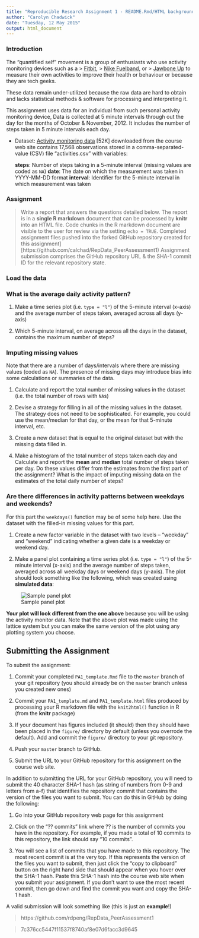 ```yaml
---
title: "Reproducible Research Assignment 1 - README.Rmd/HTML background information"
author: "Carolyn Chadwick"
date: "Tuesday, 12 May 2015"
output: html_document
---
```


### Introduction

The "quantified self" movement is a group of enthusiasts who use activity monitoring devices such as a 
> [Fitbit](http://www.fitbit.com), 
> [Nike Fuelband](http://www.nike.com/us/en_us/c/nikeplus-fuelband), or
> [Jawbone Up](https://jawbone.com/up)
to measure their own activities to improve their health or behaviour or because they are tech geeks. 

These data remain under-utilized because the raw data are hard to obtain and lacks statistical methods & software for processing and interpreting it.

This assignment uses data for an individual from such personal activity monitoring device,  Data is collected at 5 minute intervals through out the day for the months of October & November, 2012.  It includes the number of steps taken in 5 minute intervals each day.


* Dataset: [Activity monitoring data](https://d396qusza40orc.cloudfront.net/repdata%2Fdata%2Factivity.zip) [52K]  downloaded from the course web site contains 17,568 observations stored in a comma-separated-value (CSV) file "activities.csv" with variables: 

  **steps**: Number of steps taking in a 5-minute interval (missing values are coded as `NA`)
  **date**: The date on which the measurement was taken in YYYY-MM-DD format
  **interval**: Identifier for the 5-minute interval in which measurement was taken


### Assignment

>Write a report that answers the questions detailed below. 
>The report is in a **single R markdown** document that can be processed by **knitr** into an HTML file.
>Code chunks in the R markdown document are visible to the user for review via the setting `echo = TRUE`. 
>Completed assignment files pushed into the forked GitHub repository created for this assignment]
>  [https://github.com/calchad/RepData_PeerAssessment1) 
>Assignment submission comprises the GitHub repository URL & the SHA-1 commit ID for the relevant repository state.


### Load the data 

### What is the average daily activity pattern?

1. Make a time series plot (i.e. `type = "l"`) of the 5-minute interval (x-axis) and the average number of steps taken, averaged across all days (y-axis)

2. Which 5-minute interval, on average across all the days in the dataset, contains the maximum number of steps?


### Imputing missing values

Note that there are a number of days/intervals where there are missing
values (coded as `NA`). The presence of missing days may introduce
bias into some calculations or summaries of the data.

1. Calculate and report the total number of missing values in the dataset (i.e. the total number of rows with `NA`s)

2. Devise a strategy for filling in all of the missing values in the dataset. The strategy does not need to be sophisticated. For example, you could use the mean/median for that day, or the mean for that 5-minute interval, etc.

3. Create a new dataset that is equal to the original dataset but with the missing data filled in.

4. Make a histogram of the total number of steps taken each day and Calculate and report the **mean** and **median** total number of steps taken per day. Do these values differ from the estimates from the first part of the assignment? What is the impact of imputing missing data on the estimates of the total daily number of steps?


### Are there differences in activity patterns between weekdays and weekends?

For this part the `weekdays()` function may be of some help here. Use
the dataset with the filled-in missing values for this part.

1. Create a new factor variable in the dataset with two levels -- "weekday" and "weekend" indicating whether a given date is a weekday or weekend day.

2. Make a panel plot containing a time series plot (i.e. `type = "l"`) of the 5-minute interval (x-axis) and the average number of steps taken, averaged across all weekday days or weekend days (y-axis). The plot should look something like the following, which was created using **simulated data**:

![Sample panel plot](instructions_fig/sample_panelplot.png) 


**Your plot will look different from the one above** because you will
be using the activity monitor data. Note that the above plot was made
using the lattice system but you can make the same version of the plot
using any plotting system you choose.


## Submitting the Assignment

To submit the assignment:

1. Commit your completed `PA1_template.Rmd` file to the `master` branch of your git repository (you should already be on the `master` branch unless you created new ones)

2. Commit your `PA1_template.md` and `PA1_template.html` files produced by processing your R markdown file with the `knit2html()` function in R (from the **knitr** package)

3. If your document has figures included (it should) then they should have been placed in the `figure/` directory by default (unless you overrode the default). Add and commit the `figure/` directory to your git repository.

4. Push your `master` branch to GitHub.

5. Submit the URL to your GitHub repository for this assignment on the course web site.

In addition to submitting the URL for your GitHub repository, you will
need to submit the 40 character SHA-1 hash (as string of numbers from
0-9 and letters from a-f) that identifies the repository commit that
contains the version of the files you want to submit. You can do this
in GitHub by doing the following:

1. Go into your GitHub repository web page for this assignment

2. Click on the "?? commits" link where ?? is the number of commits you have in the repository. For example, if you made a total of 10 commits to this repository, the link should say "10 commits".

3. You will see a list of commits that you have made to this repository. The most recent commit is at the very top. If this represents the version of the files you want to submit, then just click the "copy to clipboard" button on the right hand side that should appear when you hover over the SHA-1 hash. Paste this SHA-1 hash into the course web site when you submit your assignment. If you don't want to use the most recent commit, then go down and find the commit you want and copy the SHA-1 hash.

A valid submission will look something like (this is just an **example**!)

> https://github.com/rdpeng/RepData_PeerAssessment1

> 7c376cc5447f11537f8740af8e07d6facc3d9645

